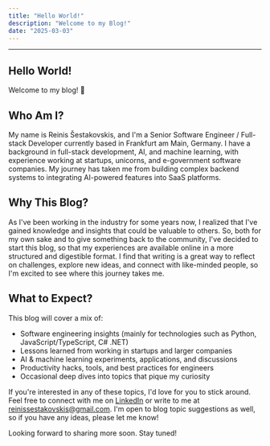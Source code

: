 ```yaml
---
title: "Hello World!"
description: "Welcome to my Blog!"
date: "2025-03-03"
---
```



---

## Hello World!

Welcome to my blog! 🚀

## Who Am I?
My name is Reinis Šestakovskis, and I'm a Senior Software Engineer / Full-stack Developer currently based in Frankfurt am Main, Germany. I have a background in full-stack development, AI, and machine learning, with experience working at startups, unicorns, and e-government software companies. My journey has taken me from building complex backend systems to integrating AI-powered features into SaaS platforms.

## Why This Blog?
As I've been working in the industry for some years now, I realized that I've gained knowledge and insights that could be valuable to others. So, both for my own sake and to give something back to the community, I've decided to start this blog, so that my experiences are available online in a more structured and digestible format. I find that writing is a great way to reflect on challenges, explore new ideas, and connect with like-minded people, so I'm excited to see where this journey takes me.

## What to Expect?
This blog will cover a mix of:
- Software engineering insights (mainly for technologies such as Python, JavaScript/TypeScript, C# .NET)
- Lessons learned from working in startups and larger companies
- AI & machine learning experiments, applications, and discussions
- Productivity hacks, tools, and best practices for engineers
- Occasional deep dives into topics that pique my curiosity

If you're interested in any of these topics, I'd love for you to stick around. Feel free to connect with me on [LinkedIn](https://www.linkedin.com/in/reinis-sestakovskis) or write to me at [reinissestakovskis@gmail.com](mailto:reinissestakovskis@gmail.com). I'm open to blog topic suggestions as well, so if you have any ideas, please let me know!

Looking forward to sharing more soon. Stay tuned!
